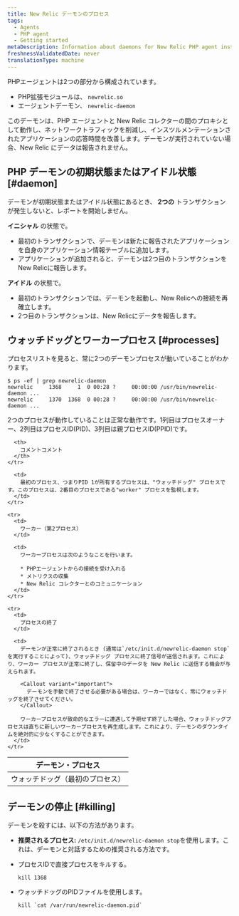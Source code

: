 ```yaml
---
title: New Relic デーモンのプロセス
tags:
  - Agents
  - PHP agent
  - Getting started
metaDescription: Information about daemons for New Relic PHP agent installations prior to 3.0.
freshnessValidatedDate: never
translationType: machine
---
```


PHPエージェントは2つの部分から構成されています。

* PHP拡張モジュールは、 `newrelic.so`
* エージェントデーモン、 `newrelic-daemon`

このデーモンは、PHP エージェントと New Relic コレクターの間のプロキシとして動作し、ネットワークトラフィックを削減し、インスツルメンテーションされたアプリケーションの応答時間を改善します。デーモンが実行されていない場合、New Relic にデータは報告されません。

## PHP デーモンの初期状態またはアイドル状態 [#daemon]

デーモンが初期状態またはアイドル状態にあるとき、 **2つの** トランザクションが発生しないと、レポートを開始しません。

**イニシャル** の状態で。

* 最初のトランザクションで、デーモンは新たに報告されたアプリケーションを自身のアプリケーション情報テーブルに追加します。
* アプリケーションが追加されると、デーモンは2つ目のトランザクションをNew Relicに報告します。

**アイドル** の状態で。

* 最初のトランザクションでは、デーモンを起動し、New Relicへの接続を再確立します。
* 2つ目のトランザクションは、New Relicにデータを報告します。

## ウォッチドッグとワーカープロセス [#processes]

プロセスリストを見ると、常に2つのデーモンプロセスが動いていることがわかります。

```
$ ps -ef | grep newrelic-daemon
newrelic     1368     1  0 00:28 ?     00:00:00 /usr/bin/newrelic-daemon ...
newrelic     1370  1368  0 00:28 ?     00:00:00 /usr/bin/newrelic-daemon ...
```

2つのプロセスが動作していることは正常な動作です。1列目はプロセスオーナー、2列目はプロセスID(PID)、3列目は親プロセスID(PPID)です。

<table>
  <thead>
    <tr>
      <th style={{ width: "200px" }}>
        デーモン・プロセス
      </th>

      <th>
        コメントコメント
      </th>
    </tr>
  </thead>

  <tbody>
    <tr>
      <td>
        ウォッチドッグ（最初のプロセス）
      </td>

      <td>
        最初のプロセス、つまりPID 1が所有するプロセスは、"ウォッチドッグ" プロセスです。このプロセスは、2番目のプロセスである"worker" プロセスを監視します。
      </td>
    </tr>

    <tr>
      <td>
        ワーカー（第2プロセス）
      </td>

      <td>
        ワーカープロセスは次のようなことを行います。

        * PHPエージェントからの接続を受け入れる
        * メトリクスの収集
        * New Relic コレクターとのコミュニケーション
      </td>
    </tr>

    <tr>
      <td>
        プロセスの終了
      </td>

      <td>
        デーモンが正常に終了されるとき (通常は`/etc/init.d/newrelic-daemon stop`を実行することによって)、ウォッチドッグ プロセスに終了信号が送信されます。これにより、ワーカー プロセスが正常に終了し、保留中のデータを New Relic に送信する機会が与えられます。

        <Callout variant="important">
          デーモンを手動で終了させる必要がある場合は、ワーカーではなく、常にウォッチドッグを終了させてください。
        </Callout>

        ワーカープロセスが致命的なエラーに遭遇して予期せず終了した場合、ウォッチドッグプロセスは直ちに新しいワーカープロセスを再生成します。これにより、デーモンのダウンタイムを絶対的に少なくすることができます。
      </td>
    </tr>
  </tbody>
</table>

## デーモンの停止 [#killing]

デーモンを殺すには、以下の方法があります。

* **推奨されるプロセス:** `/etc/init.d/newrelic-daemon stop`を使用します。これは、デーモンと対話するための推奨される方法です。

* プロセスIDで直接プロセスをキルする。

  ```
  kill 1368
  ```

* ウォッチドッグのPIDファイルを使用します。

  ```
  kill `cat /var/run/newrelic-daemon.pid`
  ```